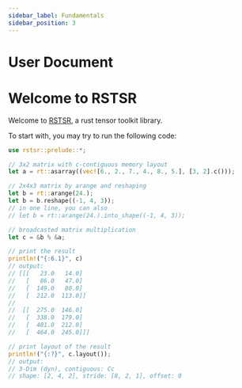 ```yaml
---
sidebar_label: Fundamentals
sidebar_position: 3
---
```


# User Document


<DocCardList />

# Welcome to RSTSR

Welcome to [RSTSR](https://github.com/RESTGroup/rstsr), a rust tensor toolkit library.

To start with, you may try to run the following code:

```rust
use rstsr::prelude::*;

// 3x2 matrix with c-contiguous memory layout
let a = rt::asarray((vec![6., 2., 7., 4., 8., 5.], [3, 2].c()));

// 2x4x3 matrix by arange and reshaping
let b = rt::arange(24.);
let b = b.reshape((-1, 4, 3));
// in one line, you can also
// let b = rt::arange(24.).into_shape((-1, 4, 3));

// broadcasted matrix multiplication
let c = &b % &a;

// print the result
println!("{:6.1}", c)
// output:
// [[[   23.0   14.0]
//   [   86.0   47.0]
//   [  149.0   80.0]
//   [  212.0  113.0]]
//
//  [[  275.0  146.0]
//   [  338.0  179.0]
//   [  401.0  212.0]
//   [  464.0  245.0]]]

// print layout of the result
println!("{:?}", c.layout());
// output:
// 3-Dim (dyn), contiguous: Cc
// shape: [2, 4, 2], stride: [8, 2, 1], offset: 0
```
